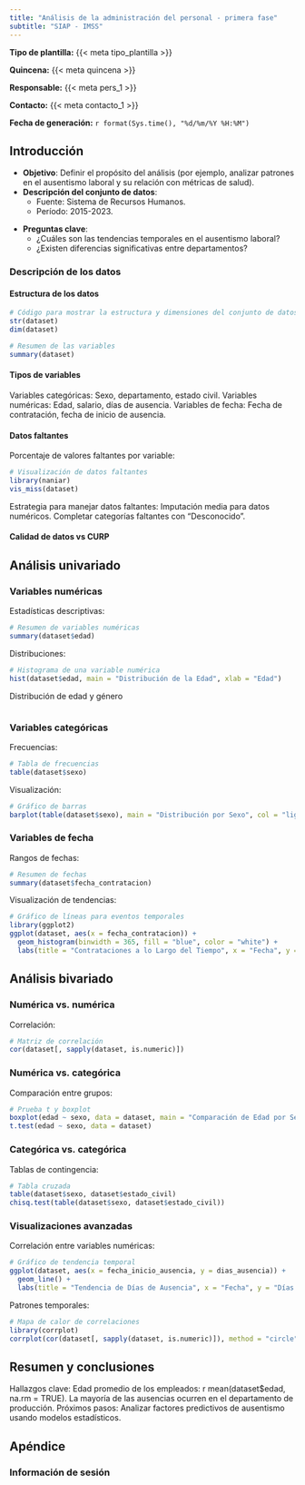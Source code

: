 ```yaml
---
title: "Análisis de la administración del personal - primera fase"
subtitle: "SIAP - IMSS"
---
```


**Tipo de plantilla:** {{< meta tipo_plantilla >}}

**Quincena:** {{< meta quincena >}}

**Responsable:** {{< meta pers_1 >}}

**Contacto:** {{< meta contacto_1 >}}

**Fecha de generación:** `r format(Sys.time(), "%d/%m/%Y %H:%M")`

<!-- Location of this qmd script is: -->

<!-- ~/Documents/work/science/devel/github/antoniojbt/oferta_educativa_laboral/oferta_educativa_laboral/report/template_qmd -->

\newpage

\tableofcontents
\newpage


## Introducción

-   **Objetivo**: Definir el propósito del análisis (por ejemplo, analizar patrones en el ausentismo laboral y su relación con métricas de salud).
-   **Descripción del conjunto de datos**:
    -   Fuente: Sistema de Recursos Humanos.
    -   Período: 2015-2023.

<!-- -   Tamaño: `#r nrow(dataset)` observaciones y `#r ncol(dataset)` variables. -->

-   **Preguntas clave**:
    -   ¿Cuáles son las tendencias temporales en el ausentismo laboral?
    -   ¿Existen diferencias significativas entre departamentos?

### Descripción de los datos

#### Estructura de los datos

```r
# Código para mostrar la estructura y dimensiones del conjunto de datos
str(dataset)
dim(dataset)

# Resumen de las variables
summary(dataset)
```

#### Tipos de variables

Variables categóricas: Sexo, departamento, estado civil.
Variables numéricas: Edad, salario, días de ausencia.
Variables de fecha: Fecha de contratación, fecha de inicio de ausencia.

#### Datos faltantes

Porcentaje de valores faltantes por variable:

```r
# Visualización de datos faltantes
library(naniar)
vis_miss(dataset)
```

Estrategia para manejar datos faltantes: Imputación media para datos numéricos.
Completar categorías faltantes con "Desconocido".

#### Calidad de datos vs CURP

## Análisis univariado

### Variables numéricas

Estadísticas descriptivas:

```r
# Resumen de variables numéricas
summary(dataset$edad)
```

Distribuciones:

```r
# Histograma de una variable numérica
hist(dataset$edad, main = "Distribución de la Edad", xlab = "Edad")
```

Distribución de edad y género

```r

```

### Variables categóricas

Frecuencias:

```r
# Tabla de frecuencias
table(dataset$sexo)
```

Visualización:

```r
# Gráfico de barras
barplot(table(dataset$sexo), main = "Distribución por Sexo", col = "lightblue")
```

### Variables de fecha

Rangos de fechas:

```r
# Resumen de fechas
summary(dataset$fecha_contratacion)
```

Visualización de tendencias:

```r
# Gráfico de líneas para eventos temporales
library(ggplot2)
ggplot(dataset, aes(x = fecha_contratacion)) +
  geom_histogram(binwidth = 365, fill = "blue", color = "white") +
  labs(title = "Contrataciones a lo Largo del Tiempo", x = "Fecha", y = "Conteo")
```

## Análisis bivariado

### Numérica vs. numérica

Correlación:

```r
# Matriz de correlación
cor(dataset[, sapply(dataset, is.numeric)])
```

### Numérica vs. categórica

Comparación entre grupos:

```r
# Prueba t y boxplot
boxplot(edad ~ sexo, data = dataset, main = "Comparación de Edad por Sexo")
t.test(edad ~ sexo, data = dataset)
```

### Categórica vs. categórica

Tablas de contingencia:

```r
# Tabla cruzada
table(dataset$sexo, dataset$estado_civil)
chisq.test(table(dataset$sexo, dataset$estado_civil))
```

### Visualizaciones avanzadas

Correlación entre variables numéricas:

```r
# Gráfico de tendencia temporal
ggplot(dataset, aes(x = fecha_inicio_ausencia, y = dias_ausencia)) +
  geom_line() +
  labs(title = "Tendencia de Días de Ausencia", x = "Fecha", y = "Días de Ausencia")
```

Patrones temporales:

```r
# Mapa de calor de correlaciones
library(corrplot)
corrplot(cor(dataset[, sapply(dataset, is.numeric)]), method = "circle")
```

## Resumen y conclusiones

Hallazgos clave: Edad promedio de los empleados: r mean(dataset\$edad, na.rm = TRUE).
La mayoría de las ausencias ocurren en el departamento de producción.
Próximos pasos: Analizar factores predictivos de ausentismo usando modelos estadísticos.

## Apéndice

### Información de sesión

<!-- `r sessionInfo()` -->
